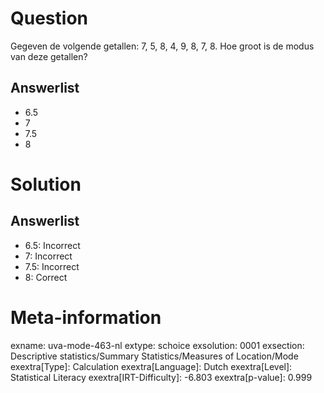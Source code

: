 Question
========

Gegeven de volgende getallen: 7, 5, 8, 4, 9, 8, 7, 8. Hoe groot is de
modus van deze getallen?

Answerlist
----------

* 6.5
* 7
* 7.5
* 8

Solution
========

Answerlist
----------

* 6.5: Incorrect
* 7: Incorrect
* 7.5: Incorrect
* 8: Correct

Meta-information
================
exname: uva-mode-463-nl
extype: schoice
exsolution: 0001
exsection: Descriptive statistics/Summary Statistics/Measures of Location/Mode
exextra[Type]: Calculation
exextra[Language]: Dutch
exextra[Level]: Statistical Literacy
exextra[IRT-Difficulty]: -6.803
exextra[p-value]: 0.999
